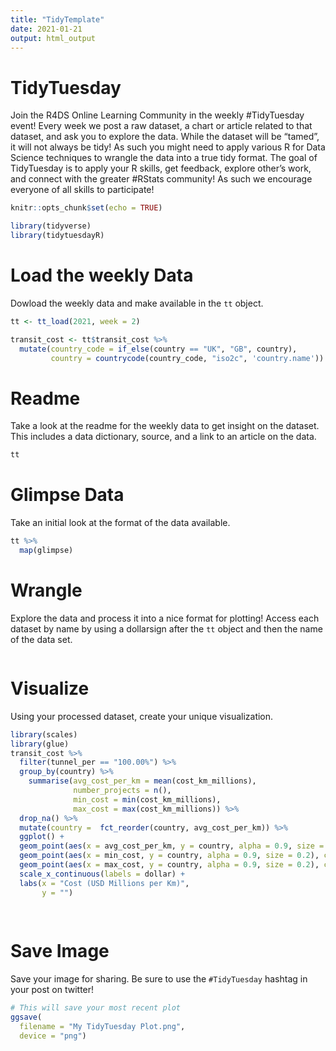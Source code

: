 ```yaml
---
title: "TidyTemplate"
date: 2021-01-21
output: html_output
---
```


# TidyTuesday

Join the R4DS Online Learning Community in the weekly #TidyTuesday event!
Every week we post a raw dataset, a chart or article related to that dataset, and ask you to explore the data.
While the dataset will be “tamed”, it will not always be tidy! As such you might need to apply various R for Data Science techniques to wrangle the data into a true tidy format.
The goal of TidyTuesday is to apply your R skills, get feedback, explore other’s work, and connect with the greater #RStats community!
As such we encourage everyone of all skills to participate!

```r

knitr::opts_chunk$set(echo = TRUE)

library(tidyverse)
library(tidytuesdayR)

```

# Load the weekly Data

Dowload the weekly data and make available in the `tt` object.

```r

tt <- tt_load(2021, week = 2)

transit_cost <- tt$transit_cost %>% 
  mutate(country_code = if_else(country == "UK", "GB", country),
         country = countrycode(country_code, "iso2c", 'country.name'))


```


# Readme

Take a look at the readme for the weekly data to get insight on the dataset.
This includes a data dictionary, source, and a link to an article on the data.

```r

tt

```


# Glimpse Data

Take an initial look at the format of the data available.

```r

tt %>% 
  map(glimpse)

```

# Wrangle

Explore the data and process it into a nice format for plotting! Access each dataset by name by using a dollarsign after the `tt` object and then the name of the data set.

```r




```


# Visualize

Using your processed dataset, create your unique visualization.

```r

library(scales)
library(glue)
transit_cost %>% 
  filter(tunnel_per == "100.00%") %>% 
  group_by(country) %>% 
    summarise(avg_cost_per_km = mean(cost_km_millions),
              number_projects = n(),
              min_cost = min(cost_km_millions),
              max_cost = max(cost_km_millions)) %>% 
  drop_na() %>% 
  mutate(country =  fct_reorder(country, avg_cost_per_km)) %>% 
  ggplot() +
  geom_point(aes(x = avg_cost_per_km, y = country, alpha = 0.9, size = number_projects), color = 'gray', show.legend = F) +
  geom_point(aes(x = min_cost, y = country, alpha = 0.9, size = 0.2), color = "blue", show.legend = F) + 
  geom_point(aes(x = max_cost, y = country, alpha = 0.9, size = 0.2), color = "red", show.legend = F) +
  scale_x_continuous(labels = dollar) +
  labs(x = "Cost (USD Millions per Km)",
       y = "")
  
  
```

# Save Image

Save your image for sharing. Be sure to use the `#TidyTuesday` hashtag in your post on twitter! 

```r

# This will save your most recent plot
ggsave(
  filename = "My TidyTuesday Plot.png",
  device = "png")

```
